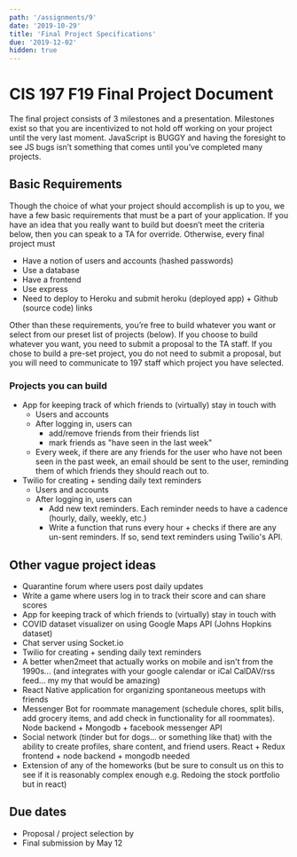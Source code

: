 ```yaml
---
path: '/assignments/9'
date: '2019-10-29'
title: 'Final Project Specifications'
due: '2019-12-02'
hidden: true
---
```


# CIS 197 F19 Final Project Document

The final project consists of 3 milestones and a presentation. Milestones exist so that you are incentivized to not hold off working on your project until the very last moment. JavaScript is BUGGY and having the foresight to see JS bugs isn’t something that comes until you’ve completed many projects.

## Basic Requirements

Though the choice of what your project should accomplish is up to you, we have a few basic requirements that must be a part of your application. If you have an idea that you really want to build but doesn’t meet the criteria below, then you can speak to a TA for override. Otherwise, every final project must

- Have a notion of users and accounts (hashed passwords)
- Use a database
- Have a frontend
- Use express
- Need to deploy to Heroku and submit heroku (deployed app) + Github (source code) links

Other than these requirements, you’re free to build whatever you want or select from our preset list of projects (below). If you choose to build whatever you want, you need to submit a proposal to the TA staff. If you chose to build a pre-set project, you do not need to submit a proposal, but you will need to communicate to 197 staff which project you have selected.

### Projects you can build
- App for keeping track of which friends to (virtually) stay in touch with
    - Users and accounts
    - After logging in, users can
        - add/remove friends from their friends list
        - mark friends as "have seen in the last week"
    - Every week, if there are any friends for the user who have not been seen in the past week, an email should be sent to the user, reminding them of which friends they should reach out to.
- Twilio for creating + sending daily text reminders
    - Users and accounts
    - After logging in, users can  
        - Add new text reminders. Each reminder needs to have a cadence (hourly, daily, weekly, etc.)
        - Write a function that runs every hour + checks if there are any un-sent reminders. If so, send text reminders using Twilio's API.


## Other vague project ideas
- Quarantine forum where users post daily updates
- Write a game where users log in to track their score and can share scores
- App for keeping track of which friends to (virtually) stay in touch with
- COVID dataset visualizer on using Google Maps API (Johns Hopkins dataset)
- Chat server using Socket.io
- Twilio for creating + sending daily text reminders
- A better when2meet that actually works on mobile and isn't from the 1990s... (and integrates with your google calendar or iCal CalDAV/rss feed... my my that would be amazing)
- React Native application for organizing spontaneous meetups with friends
- Messenger Bot for roommate management (schedule chores, split bills, add grocery items, and add check in functionality for all roommates). Node backend + Mongodb + facebook messenger API
- Social network (tinder but for dogs... or something like that) with the ability to create profiles, share content, and friend users. React + Redux frontend + node backend + mongodb needed
- Extension of any of the homeworks (but be sure to consult us on this to see if it is reasonably complex enough e.g. Redoing the stock portfolio but in react)

## Due dates 
- Proposal / project selection by 
- Final submission by May 12